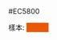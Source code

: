 <nowiki>#EC5800</nowiki><noinclude>

樣本:
<span style="padding:1px 20px; background:#EC5800">&nbsp;</span>
[[分類:捷克政黨顏色模板|{{PAGENAME}}]]
</noinclude>